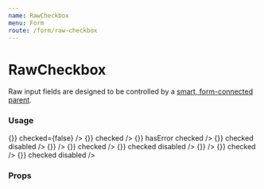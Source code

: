 ```yaml
---
name: RawCheckbox
menu: Form
route: /form/raw-checkbox
---
```



# RawCheckbox

Raw input fields are designed to be controlled by a [smart, form-connected parent](https://github.com/venturehacks/AngelList/blob/master/frontend/talent/components/Form/TextField/index.tsx).

### Usage

<Playground>
  <Label field="ice-cream" title="Checkbox" containsFieldGroup>
    <Box row align="space-between" maxWidth="700px" padding>
      <RawCheckbox
        name="ice-cream"
        value="chocolate"
        label="Chocolate"
        onChange={() => {}}
        checked={false}
      />
      <RawCheckbox
        name="ice-cream"
        value="vanilla"
        label="Vanilla"
        onChange={() => {}}
        checked
      />
      <RawCheckbox
        name="ice-cream"
        value="vanilla"
        label="Validation error"
        onChange={() => {}}
        hasError
        checked
      />
      <RawCheckbox
        name="ice-cream"
        value="strawberry"
        label="Strawberry"
        onChange={() => {}}
        checked
        disabled
      />
    </Box>
  </Label>
  <Label field="ice-cream" title="Pill" containsFieldGroup>
    <Box row align="space-between" maxWidth="500px" padding>
      <RawCheckbox
        variant="pill"
        name="ice-cream"
        value="chocolate"
        label="Chocolate"
        onChange={() => {}}
      />
      <RawCheckbox
        variant="pill"
        name="ice-cream"
        value="vanilla"
        label="Vanilla"
        onChange={() => {}}
        checked
      />
      <RawCheckbox
        variant="pill"
        name="ice-cream"
        value="strawberry"
        label="Strawberry"
        onChange={() => {}}
        checked
        disabled
      />
    </Box>
  </Label>
  <Label field="ice-cream" title="Toggle Switch" containsFieldGroup>
    <Box row align="space-between" maxWidth="500px" padding>
      <RawCheckbox
        variant="toggle-switch"
        name="ice-cream"
        value="chocolate"
        label="Chocolate"
        onChange={() => {}}
      />
      <RawCheckbox
        variant="toggle-switch"
        name="ice-cream"
        value="vanilla"
        label="Vanilla"
        onChange={() => {}}
        checked
      />
      <RawCheckbox
        variant="toggle-switch"
        name="ice-cream"
        value="strawberry"
        label="Strawberry"
        onChange={() => {}}
        checked
        disabled
      />
    </Box>
  </Label>
</Playground>

### Props

<Props of={RawCheckbox} />

